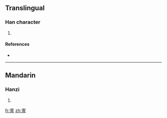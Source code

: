 ==Translingual==

===Han character===
{{Han char|rn=40|rad=宀|as=08|sn=11|four=|canj=十手一月 (JQMB)}}

# {{defn|Han|sort=宀08}}

====References====
* {{Han ref|kx=0288.170|dkj=07211|dj=0571.060|hdz=20936.050|uh=5BC8|ud=23496}}

----

==Mandarin==

===Hanzi===
{{cmn-hanzi|pin=[[qīng]] ([[qing1]])|wg=ch'ing<sup>1</sup>}}

# {{defn|Mandarin}}

[[fr:寈]]
[[zh:寈]]